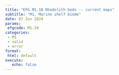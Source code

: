 ```yaml
---
title: "EFG M1.10 Rhodolith beds -- current maps"
subtitle: "M1. Marine shelf biome"
date: 07 Jun 2024
params:
 efgcode: M1.10
categories:
 - M1
 - valid
 - error
format:
 html: default
execute:
   echo: false
---
```


